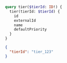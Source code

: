 ```graphql Query
query tier($tierId: ID!) {
  tier(tierId: $tierId) {
    id
    externalId
    name
    defaultPriority
  }
}
```

```json Variables
{
  "tierId": "tier_123"
}
```
